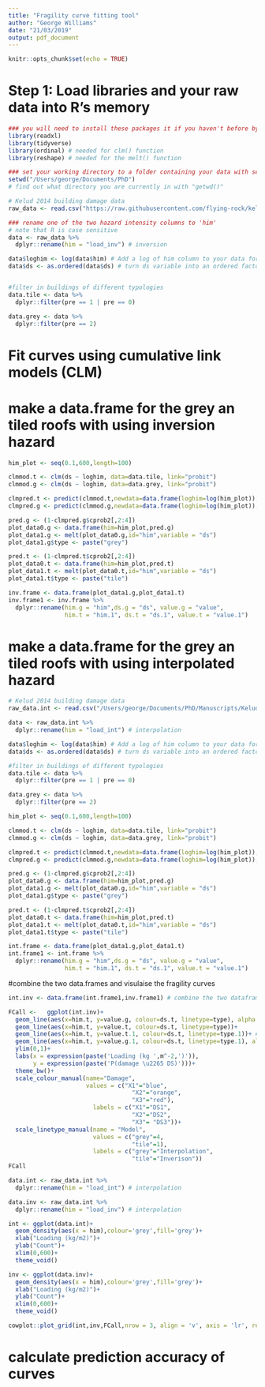 ```yaml
---
title: "Fragility curve fitting tool"
author: "George Williams"
date: "21/03/2019"
output: pdf_document
---
```


```r
knitr::opts_chunk$set(echo = TRUE)
```

# Step 1: Load libraries and your raw data into R's memory 

```r
### you will need to install these packages it if you haven't before by running this line: install.packages('library_name') 
library(readxl)
library(tidyverse)
library(ordinal) # needed for clm() function
library(reshape) # needed for the melt() function

### set your working directory to a folder containing your data with setwd() 
setwd("/Users/george/Documents/PhD")
# find out what directory you are currently in with "getwd()"

# Kelud 2014 building damage data
raw_data <- read.csv("https://raw.githubusercontent.com/flying-rock/kelud14/master/assessed_damage.csv")

### rename one of the two hazard intensity columns to 'him' 
# note that R is case sensitive
data <- raw_data %>%
  dplyr::rename(him = "load_inv") # inversion

data$loghim <- log(data$him) # Add a log of him column to your data for curve fitting
data$ds <- as.ordered(data$ds) # turn ds variable into an ordered factor for CLM 


#filter in buildings of different typologies
data.tile <- data %>%
  dplyr::filter(pre == 1 | pre == 0)

data.grey <- data %>%
  dplyr::filter(pre == 2)
```

# Fit curves using cumulative link models (CLM) 
# make a data.frame for the grey an tiled roofs with using inversion hazard
```r
him_plot <- seq(0.1,600,length=100)

clmmod.t <- clm(ds ~ loghim, data=data.tile, link="probit")
clmmod.g <- clm(ds ~ loghim, data=data.grey, link="probit")

clmpred.t <- predict(clmmod.t,newdata=data.frame(loghim=log(him_plot)), type = "cum.prob")
clmpred.g <- predict(clmmod.g,newdata=data.frame(loghim=log(him_plot)), type = "cum.prob")

pred.g <- (1-clmpred.g$cprob2[,2:4])
plot_data0.g <- data.frame(him=him_plot,pred.g)
plot_data1.g <- melt(plot_data0.g,id="him",variable = "ds")
plot_data1.g$type <- paste("grey")

pred.t <- (1-clmpred.t$cprob2[,2:4])
plot_data0.t <- data.frame(him=him_plot,pred.t)
plot_data1.t <- melt(plot_data0.t,id="him",variable = "ds")
plot_data1.t$type <- paste("tile")

inv.frame <- data.frame(plot_data1.g,plot_data1.t)
inv.frame1 <- inv.frame %>% 
  dplyr::rename(him.g = "him",ds.g = "ds", value.g = "value",
                him.t = "him.1", ds.t = "ds.1", value.t = "value.1")


```


# make a data.frame for the grey an tiled roofs with using interpolated hazard
```r
# Kelud 2014 building damage data
raw_data.int <- read.csv("/Users/george/Documents/PhD/Manuscripts/KeludImpacts/Supplement/assessed_damage.csv",header=T, sep=",")

data <- raw_data.int %>%
  dplyr::rename(him = "load_int") # interpolation

data$loghim <- log(data$him) # Add a log of him column to your data for curve fitting
data$ds <- as.ordered(data$ds) # turn ds variable into an ordered factor for CLM 

#filter in buildings of different typologies
data.tile <- data %>%
  dplyr::filter(pre == 1 | pre == 0)

data.grey <- data %>%
  dplyr::filter(pre == 2)

him_plot <- seq(0.1,600,length=100)

clmmod.t <- clm(ds ~ loghim, data=data.tile, link="probit")
clmmod.g <- clm(ds ~ loghim, data=data.grey, link="probit")

clmpred.t <- predict(clmmod.t,newdata=data.frame(loghim=log(him_plot)), type = "cum.prob")
clmpred.g <- predict(clmmod.g,newdata=data.frame(loghim=log(him_plot)), type = "cum.prob")

pred.g <- (1-clmpred.g$cprob2[,2:4])
plot_data0.g <- data.frame(him=him_plot,pred.g)
plot_data1.g <- melt(plot_data0.g,id="him",variable = "ds")
plot_data1.g$type <- paste("grey")

pred.t <- (1-clmpred.t$cprob2[,2:4])
plot_data0.t <- data.frame(him=him_plot,pred.t)
plot_data1.t <- melt(plot_data0.t,id="him",variable = "ds")
plot_data1.t$type <- paste("tile")

int.frame <- data.frame(plot_data1.g,plot_data1.t)
int.frame1 <- int.frame %>% 
  dplyr::rename(him.g = "him",ds.g = "ds", value.g = "value",
                him.t = "him.1", ds.t = "ds.1", value.t = "value.1")
```

#combine the two data.frames and visulaise the fragility curves
```r
int.inv <- data.frame(int.frame1,inv.frame1) # combine the two dataframes

FCall <-   ggplot(int.inv)+
  geom_line(aes(x=him.t, y=value.g, colour=ds.t, linetype=type), alpha =0.3)+
  geom_line(aes(x=him.t, y=value.t, colour=ds.t, linetype=type))+
  geom_line(aes(x=him.t, y=value.t.1, colour=ds.t, linetype=type.1))+ #inv tile
  geom_line(aes(x=him.t, y=value.g.1, colour=ds.t, linetype=type.1), alpha =0.3)+ #inv grey
  ylim(0,1)+
  labs(x = expression(paste('Loading (kg ',m^-2,')')), 
       y = expression(paste('P(damage \u2265 DS)')))+
  theme_bw()+
  scale_colour_manual(name="Damage",
                      values = c("X1"="blue",
                                   "X2"="orange",
                                   "X3"="red"),
                        labels = c("X1"="DS1",
                                   "X2"="DS2",
                                   "X3"= "DS3"))+
  scale_linetype_manual(name = "Model",
                        values = c("grey"=4,
                                   "tile"=1),
                        labels = c("grey"="Interpolation",
                                   "tile"="Inverison"))
FCall

data.int <- raw_data.int %>%
  dplyr::rename(him = "load_int") # interpolation

data.inv <- raw_data.int %>%
  dplyr::rename(him = "load_inv") # interpolation

int <- ggplot(data.int)+
  geom_density(aes(x = him),colour='grey',fill='grey')+
  xlab("Loading (kg/m2)")+
  ylab("Count")+
  xlim(0,600)+
  theme_void()

inv <- ggplot(data.inv)+
  geom_density(aes(x = him),colour='grey',fill='grey')+
  xlab("Loading (kg/m2)")+
  ylab("Count")+
  xlim(0,600)+
  theme_void()

cowplot::plot_grid(int,inv,FCall,nrow = 3, align = 'v', axis = 'lr', rel_heights = c(1,1,10))

```

# calculate prediction accuracy of curves
```r

```
